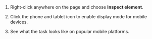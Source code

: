 1. Right-click anywhere on the page and choose **Inspect element**.

1. Click the phone and tablet icon to enable display mode for mobile devices.

1. See what the task looks like on popular mobile platforms.